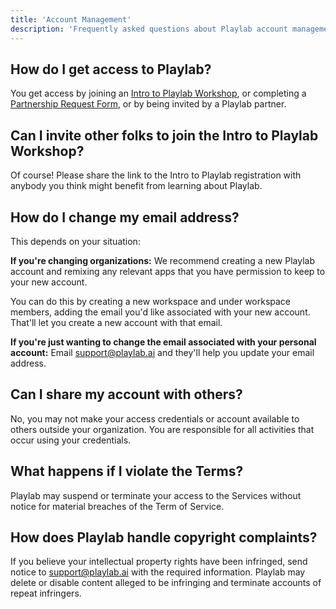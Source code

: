 ```yaml
---
title: 'Account Management'
description: 'Frequently asked questions about Playlab account management'
---
```


## How do I get access to Playlab?

You get access by joining an [Intro to Playlab Workshop](https://calendly.com/playlab-onboarding/playlab-onboarding), or completing a [Partnership Request Form](), or by being invited by a Playlab partner.

## Can I invite other folks to join the Intro to Playlab Workshop?

Of course! Please share the link to the Intro to Playlab registration with anybody you think might benefit from learning about Playlab.

## How do I change my email address?

This depends on your situation:

**If you're changing organizations:** We recommend creating a new Playlab account and remixing any relevant apps that you have permission to keep to your new account. 

You can do this by creating a new workspace and under workspace members, adding the email you'd like associated with your new account. That'll let you create a new account with that email.

**If you're just wanting to change the email associated with your personal account:** Email [support@playlab.ai](mailto:support@playlab.ai) and they'll help you update your email address.

## Can I share my account with others?

No, you may not make your access credentials or account available to others outside your organization. You are responsible for all activities that occur using your credentials.

## What happens if I violate the Terms?

Playlab may suspend or terminate your access to the Services without notice for material breaches of the Term of Service.

## How does Playlab handle copyright complaints?

If you believe your intellectual property rights have been infringed, send notice to [support@playlab.ai](mailto:support@playlab.ai) with the required information. Playlab may delete or disable content alleged to be infringing and terminate accounts of repeat infringers.